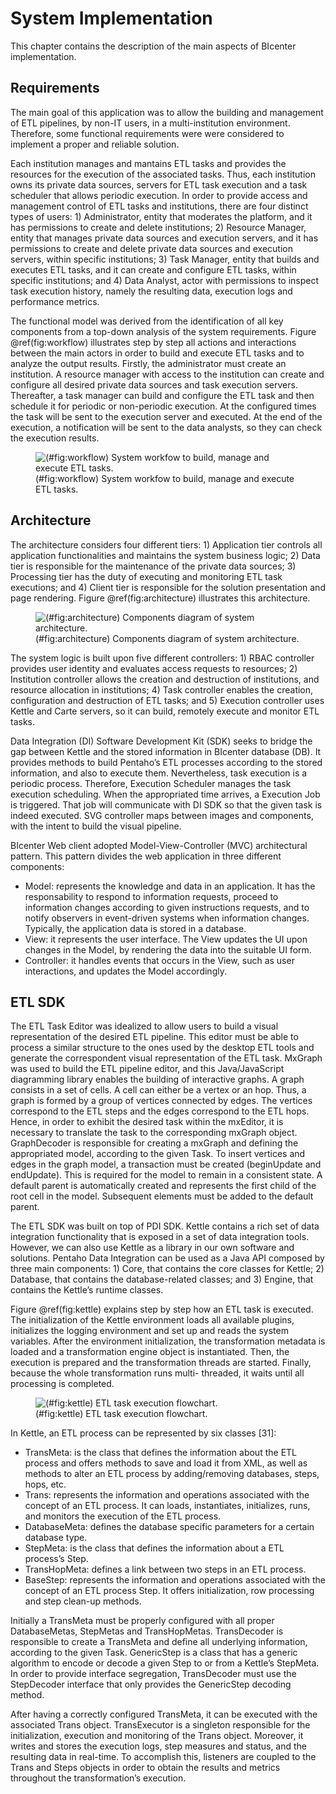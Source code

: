 # System Implementation

This chapter contains the description of the main aspects of BIcenter implementation.

## Requirements

The main goal of this application was to allow the building and management of ETL pipelines, by non-IT users, in a multi-institution environment. Therefore, some functional requirements were were considered to implement a proper and reliable solution.

Each institution manages and mantains ETL tasks and provides the resources for the execution of the associated tasks. Thus, each institution owns its private data sources, servers for ETL task execution and a task scheduler that allows periodic execution. In order to provide access and management control of ETL tasks and institutions, there are four distinct types of users: 1) Administrator, entity that moderates the platform, and it has permissions to create and delete institutions; 2) Resource Manager, entity that manages private data sources and execution servers, and it has permissions to create and delete private data sources and execution servers, within specific institutions; 3) Task Manager, entity that builds and executes ETL tasks, and it can create and configure ETL tasks, within specific institutions; and 4) Data Analyst, actor with permissions to inspect task execution history, namely the resulting data, execution logs and performance metrics.

The functional model was derived from the identification of all key components from a top-down analysis of the system requirements. Figure \@ref(fig:workflow)  illustrates step by step all actions and interactions between the main actors in order to build and execute ETL tasks and to analyze the output results. Firstly, the administrator must create an institution. A resource manager with access to the institution can create and configure all desired private data sources and task execution servers. Thereafter, a task manager can build and configure the ETL task and then schedule it for periodic or non-periodic execution. At the configured times the task will be sent to the execution server and executed. At the end of the execution, a notification will be sent to the data analysts, so they can check the execution results.

![(#fig:workflow) System workfow to build, manage and execute ETL tasks.](images/workflow.png)

## Architecture

The architecture considers four different tiers: 1) Application tier controls all application functionalities and maintains the system business logic; 2) Data tier is responsible for the maintenance of the private data sources; 3) Processing tier has the duty of executing and monitoring ETL task executions; and 4) Client tier is responsible for the solution presentation and page rendering. Figure \@ref(fig:architecture) illustrates this architecture.

![(#fig:architecture) Components diagram of system architecture.](images/architecture.png)

The system logic is built upon five different controllers: 1) RBAC controller provides user identity and evaluates access requests to resources; 2) Institution controller allows the creation and destruction of institutions, and resource allocation in institutions; 4) Task controller enables the creation, configuration and destruction of ETL tasks; and 5) Execution controller uses Kettle and Carte servers, so it can build, remotely execute and monitor ETL tasks.

Data Integration (DI) Software Development Kit (SDK) seeks to bridge the gap between Kettle and the stored information in BIcenter database (DB). It provides methods to build Pentaho’s ETL processes according to the stored information, and also to execute them. Nevertheless, task execution is a periodic process. Therefore, Execution Scheduler manages the task execution scheduling. When the appropriated time arrives, a Execution Job is triggered. That job will communicate with DI SDK so that the given task is indeed executed. SVG controller maps between images and components, with the intent to build the visual pipeline.

BIcenter Web client adopted Model-View-Controller (MVC) architectural pattern. This pattern divides the web application in three different components: 

- Model: represents the knowledge and data in an application. It has the responsability to respond to information requests, proceed to information changes according to given instructions requests, and to notify observers in event-driven systems when information changes. Typically, the application data is stored in a database.
- View: it represents the user interface. The View updates the UI upon changes in the Model, by rendering the data into the suitable UI form.
- Controller: it handles events that occurs in the View, such as user interactions, and updates the Model accordingly.

## ETL SDK

The ETL Task Editor was idealized to allow users to build a visual representation of the desired ETL pipeline. This editor must be able to process a similar structure to the ones used by the desktop ETL tools and generate the correspondent visual representation of the ETL task. MxGraph was used to build the ETL pipeline editor, and this Java/JavaScript diagramming library enables the building of interactive graphs. A graph consists in a set of cells. A cell can either be a vertex or an hop. Thus, a graph is formed by a group of vertices connected by edges. The vertices correspond to the ETL steps and the edges correspond to the ETL hops. Hence, in order to exhibit the desired task within the mxEditor, it is necessary to translate the task to the corresponding mxGraph object. GraphDecoder is responsible for creating a mxGraph and defining the appropriated model, according to the given Task. To insert vertices and edges in the graph model, a transaction must be created (beginUpdate and endUpdate). This is required for the model to remain in a consistent state. A default parent is automatically created and represents the first child of the root cell in the model. Subsequent elements must be added to the default parent.

The ETL SDK was built on top of PDI SDK. Kettle contains a rich set of data integration functionality that is exposed in a set of data integration tools. However, we can also use Kettle as a library in our own software and solutions. Pentaho Data Integration can be used as a Java API composed by three main components: 1) Core, that contains the core classes for Kettle; 2) Database, that contains the database-related classes; and 3) Engine, that contains the Kettle’s runtime classes. 

Figure \@ref(fig:kettle) explains step by step how an ETL task is executed. The initialization of the Kettle environment loads all available plugins, initializes the logging environment and set up and reads the system variables. After the environment initialization, the transformation metadata is loaded and a transformation engine object is instantiated. Then, the execution is prepared and the transformation threads are started. Finally, because the whole transformation runs multi- threaded, it waits until all processing is completed. 

![(#fig:kettle) ETL task execution flowchart.](images/kettle.png)


In Kettle, an ETL process can be represented by six classes [31]:

- TransMeta: is the class that defines the information about the ETL process and offers methods to save and load it from XML, as well as methods to alter an ETL process by adding/removing databases, steps, hops, etc.
- Trans: represents the information and operations associated with the concept of an ETL process. It can loads, instantiates, initializes, runs, and monitors the execution of the ETL process.
- DatabaseMeta: defines the database specific parameters for a certain database type.
- StepMeta: is the class that defines the information about a ETL process’s Step.
- TransHopMeta: defines a link between two steps in an ETL process.
- BaseStep: represents the information and operations associated with the concept of an ETL process Step. It offers initialization, row processing and step clean-up methods.

Initially a TransMeta must be properly configured with all proper DatabaseMetas, StepMetas and TransHopMetas. TransDecoder is responsible to create a TransMeta and define all underlying information, according to the given Task. GenericStep is a class that has a generic algorithm to encode or decode a given Step to or from a Kettle’s StepMeta. In order to provide interface segregation, TransDecoder must use the StepDecoder interface that only provides the GenericStep decoding method.

After having a correctly configured TransMeta, it can be executed with the associated Trans object. TransExecutor is a singleton responsible for the initialization, execution and monitoring of the Trans object. Moreover, it writes and stores the execution logs, step measures and status, and the resulting data in real-time. To accomplish this, listeners are coupled to the Trans and Steps objects in order to obtain the results and metrics throughout the transformation’s execution.